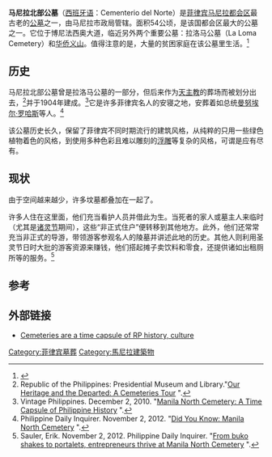 {{Infobox cemetery
| name        = 马尼拉北部公墓
| image       = Manila North Cemetery 2.jpg
| imagesize   = 250px
| caption     = 入口处
| country     = {{flagicon|PHL}} [[菲律宾|菲律宾]]
| location    = [[马尼拉市|马尼拉市]][[圣塔克鲁兹区|圣塔克鲁兹区]]
| website     = http://www.atlasobscura.com/places/manila-north-cemetery
}}

'''马尼拉北部公墓'''（[[西班牙语|西班牙语]]：Cementerio del Norte）是[[菲律宾|菲律宾]][[马尼拉都会区|马尼拉都会区]]最古老的[[公墓|公墓]]之一，由马尼拉市政局管辖。面积54公顷，是该国都会区最大的公墓之一。它位于博尼法西奥大道，临近另外两个重要公墓：拉洛马公墓（La Loma Cemetery）和[[华侨义山|华侨义山]]。值得注意的是，大量的贫困家庭在该公墓里生活。<ref name=Chance>{{cite web
 |url          = http://www.poyi.org/67/EVI/index.php
 |title        = 活人与死者共存：马尼拉北部公墓
 |author       = James Chance
 |publisher    = Donald W Reynolds Journalism Institute
 |work         = Pictures of the Year International
 |date         = 2010
 |accessdate   = {{date| 2013年4月5日}}
 |archive-date = 2012年8月17日
 |archive-url  = https://web.archive.org/web/20120817061053/http://www.poyi.org/67/EVI/index.php
 |dead-url     = yes
}}</ref>

==历史==
马尼拉北部公墓曾是拉洛马公墓的一部分，但后来作为[[天主教|天主教]]的葬场而被划分出去，<ref>Republic of the Philippines: Presidential Museum and Library."[http://malacanang.gov.ph/undas-2012-a-cemeteries-tour/ Our Heritage and the Departed: A Cemeteries Tour] {{Wayback|url=http://malacanang.gov.ph/undas-2012-a-cemeteries-tour/ |date=20150928073955 }}".</ref>并于1904年建成。<ref name=":0">Vintage Philippines. December 2, 2010. "[http://www.vintagephilippines.com/index.php/news/2010/12/manila-north-cemetery-a-time-capsule-of-philippinehistory Manila North Cemetery: A Time Capsule of Philippine History] {{webarchive|url=https://web.archive.org/web/20140503202813/http://www.vintagephilippines.com/index.php/news/2010/12/manila-north-cemetery-a-time-capsule-of-philippinehistory |date=2014-05-03 }}".</ref>它是许多菲律宾名人的安寝之地，安葬着如总统[[曼努埃尔·罗哈斯|曼努埃尔·罗哈斯]]等人。<ref>Philippine Daily Inquirer. November 2, 2012. "[http://newsinfo.inquirer.net/tag/manila-north-cemetery Did You Know: Manila North Cemetery] {{Wayback|url=http://newsinfo.inquirer.net/tag/manila-north-cemetery |date=20210109204326 }}".</ref>

该公墓历史长久，保留了菲律宾不同时期流行的建筑风格，从纯粹的只用一些绿色植物着色的风格，到使用多种色彩且难以雕刻的[[浮雕|浮雕]]等复杂的风格，可谓是应有尽有。

==现状==
由于空间越来越少，许多坟墓都叠加在一起了。

许多人住在这里面，他们充当看护人员并借此为生。当死者的家人或墓主人来临时（尤其是[[诸灵节|诸灵节]]期间），这些“非正式住户”便转移到其他地方。此外，他们还常常充当非正式的导游，带领游客参观名人的陵墓并讲述此地的历史。其他人则利用圣灵节日时大批的游客资源来赚钱，他们搭起摊子卖饮料和零食，还提供诸如出租厕所等的服务。<ref>Sauler, Erik. November 2, 2012. Philippine Daily Inquirer. "[http://newsinfo.inquirer.net/300418/from-buko-shakes-to-portalets-entrepreneurs-thrive-at-manila-north-cemetery From buko shakes to portalets, entrepreneurs thrive at Manila North Cemetery] {{Wayback|url=http://newsinfo.inquirer.net/300418/from-buko-shakes-to-portalets-entrepreneurs-thrive-at-manila-north-cemetery |date=20160422092616 }}".</ref>

==参考==
<references/>

==外部链接==
{{Commonscat|Manila North Cemetery|马尼拉北部公墓}}
*[http://news.inquirer.net/express/html_output/20051101-55179.xml.html Cemeteries are a time capsule of RP history, culture]{{dead link|date=十一月 2017 |bot=InternetArchiveBot }}

[[Category:菲律宾墓葬|Category:菲律宾墓葬]]
[[Category:馬尼拉建築物|Category:馬尼拉建築物]]
